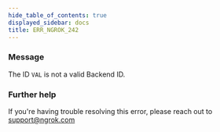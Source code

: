 ```yaml
---
hide_table_of_contents: true
displayed_sidebar: docs
title: ERR_NGROK_242
---
```




### Message

The ID `VAL` is not a valid Backend ID.

<ErrorDetails error="err_ngrok_242" />

### Further help

If you're having trouble resolving this error, please reach out to [support@ngrok.com](mailto:support@ngrok.com?subject=Help%20with%20ERR_NGROK_242)
